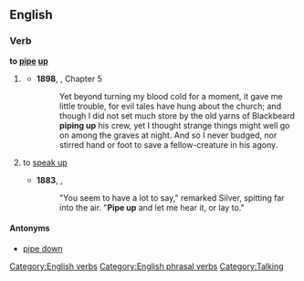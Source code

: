 ==English==

===Verb===
'''to [[pipe]] [[up]]'''

# {{transitive}} {{rfdef}}
#*'''1898''', {{w|J. Meade Falkner}}, {{w|Moonfleet}} Chapter 5
#*:Yet beyond turning my blood cold for a moment, it gave me little trouble, for evil tales have hung about the church; and though I did not set much store by the old yarns of Blackbeard '''piping up''' his crew, yet I thought strange things might well go on among the graves at night. And so I never budged, nor stirred hand or foot to save a fellow-creature in his agony.
# {{intransitive}} to [[speak up]]
#*'''1883''', {{w|Robert Louis Stevenson}}, ''{{w|Treasure Island}}''
#*:"You seem to have a lot to say," remarked Silver, spitting far into the air. "'''Pipe up''' and let me hear it, or lay to."

====Antonyms====
*[[pipe down]]

[[Category:English verbs]]
[[Category:English phrasal verbs]]
[[Category:Talking]]